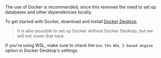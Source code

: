The use of Docker is recommended, since this removes the need to set up databases and other dependencies locally.

To get started with Docker, download and install [Docker Desktop](https://www.docker.com/products/docker-desktop/).

> It is also possible to set up Docker without Docker Desktop, but we will not cover that here.

If you're using WSL, make sure to check the `Use the WSL 2 based engine` option in Docker Desktop's settings.
